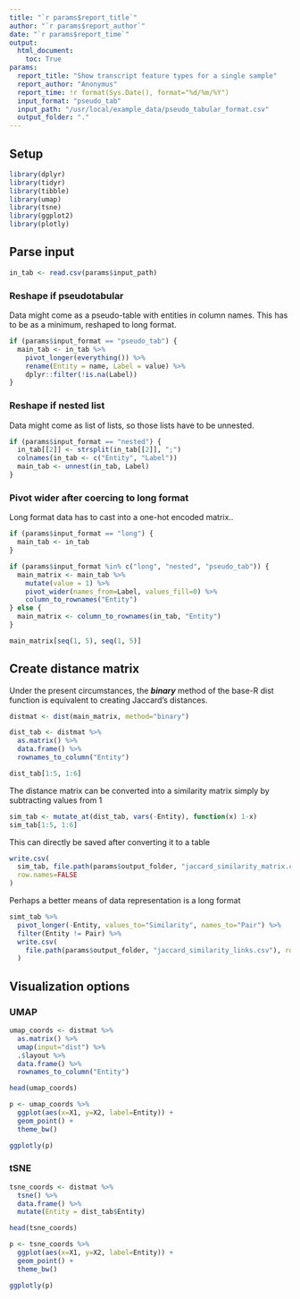 ```yaml
---
title: "`r params$report_title`"
author: "`r params$report_author`"
date: "`r params$report_time`"
output:
  html_document:
    toc: True
params:
  report_title: "Show transcript feature types for a single sample"
  report_author: "Anonymus"
  report_time: !r format(Sys.Date(), format="%d/%m/%Y")
  input_format: "pseudo_tab"
  input_path: "/usr/local/example_data/pseudo_tabular_format.csv"
  output_folder: "."
---
```



## Setup

```r
library(dplyr)
library(tidyr)
library(tibble)
library(umap)
library(tsne)
library(ggplot2)
library(plotly)
```


## Parse input

```r
in_tab <- read.csv(params$input_path)
```

### Reshape if pseudotabular

Data might come as a pseudo-table with entities in column names. This has to be
as a minimum, reshaped to long format.

```r
if (params$input_format == "pseudo_tab") {
  main_tab <- in_tab %>%
    pivot_longer(everything()) %>%
    rename(Entity = name, Label = value) %>%
    dplyr::filter(!is.na(Label))
}
```

### Reshape if nested list

Data might come as list of lists, so those lists have to be unnested.

```r
if (params$input_format == "nested") {
  in_tab[[2]] <- strsplit(in_tab[[2]], ";")
  colnames(in_tab <- c("Entity", "Label"))
  main_tab <- unnest(in_tab, Label)
}
```

### Pivot wider after coercing to long format

Long format data has to cast into a one-hot encoded matrix..

```r
if (params$input_format == "long") {
  main_tab <- in_tab
}
```

```r
if (params$input_format %in% c("long", "nested", "pseudo_tab")) {
  main_matrix <- main_tab %>%
    mutate(value = 1) %>%
    pivot_wider(names_from=Label, values_fill=0) %>%
    column_to_rownames("Entity")
} else {
  main_matrix <- column_to_rownames(in_tab, "Entity")
}

main_matrix[seq(1, 5), seq(1, 5)]
```


## Create distance matrix

Under the present circumstances, the ***binary*** method of the base-R dist function
is equivalent to creating Jaccard's distances.

```r
distmat <- dist(main_matrix, method="binary")

dist_tab <- distmat %>%
  as.matrix() %>%
  data.frame() %>%
  rownames_to_column("Entity")

dist_tab[1:5, 1:6]
```
The distance matrix can be converted into a similarity matrix simply by subtracting
values from 1

```r
sim_tab <- mutate_at(dist_tab, vars(-Entity), function(x) 1-x)
sim_tab[1:5, 1:6]
```


This can directly be saved after converting it to a table

```r
write.csv(
  sim_tab, file.path(params$output_folder, "jaccard_similarity_matrix.csv"),
  row.names=FALSE
)
```

Perhaps a better means of data representation is a long format

```r
simt_tab %>%
  pivot_longer(-Entity, values_to="Similarity", names_to="Pair") %>%
  filter(Entity != Pair) %>%
  write.csv(
    file.path(params$output_folder, "jaccard_similarity_links.csv"), row.names=FALSE
  )
```


## Visualization options

### UMAP

```r
umap_coords <- distmat %>%
  as.matrix() %>%
  umap(input="dist") %>%
  .$layout %>%
  data.frame() %>%
  rownames_to_column("Entity")

head(umap_coords)
```

```r
p <- umap_coords %>%
  ggplot(aes(x=X1, y=X2, label=Entity)) +
  geom_point() +
  theme_bw()

ggplotly(p)
```

### tSNE

```r
tsne_coords <- distmat %>%
  tsne() %>%
  data.frame() %>%
  mutate(Entity = dist_tab$Entity)

head(tsne_coords)
```

```r
p <- tsne_coords %>%
  ggplot(aes(x=X1, y=X2, label=Entity)) +
  geom_point() +
  theme_bw()

ggplotly(p)
```